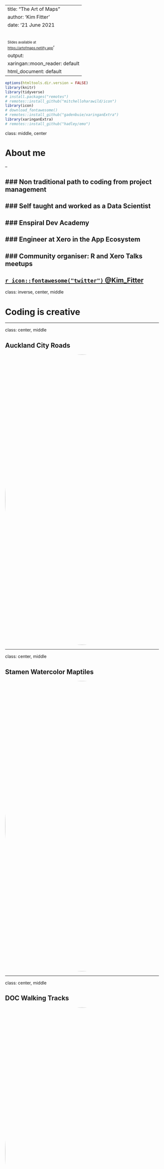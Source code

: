 
---
title: "The Art of Maps"
author: 'Kim Fitter'
date: '21 June 2021<br/><br/><br/> <small><small>Slides available at <br/><https://artofmaps.netlify.app></small></small>'
output:
  xaringan::moon_reader: default
  html_document: default
---

```r
options(htmltools.dir.version = FALSE)
library(knitr)
library(tidyverse)
# install.packages("remotes")
# remotes::install_github("mitchelloharawild/icon")
library(icon)
# download_fontawesome()
# remotes::install_github("gadenbuie/xaringanExtra")
library(xaringanExtra)
# remotes::install_github("hadley/emo")
```

class: middle, center

# About me

--

### Non traditional path to coding from project management
--

### Self taught and worked as a Data Scientist
--

### Enspiral Dev Academy
--

### Engineer at Xero in the App Ecosystem
--

### Community organiser: R and Xero Talks meetups
--

[ `r icon::fontawesome("twitter")` @Kim_Fitter](https://twitter.com/kim_fitter)<br/>
---

class: inverse, center, middle

# Coding is creative 

---

class: center, middle

## Auckland City Roads

<img style="border-radius: 50%;" src="https://github.com/kimnewzealand/art-of-maps/blob/master/img/akl-roads.PNG?raw=true" width="950px"/>

---

class: center, middle

## Stamen Watercolor Maptiles

<img style="border-radius: 50%;" src="https://github.com/kimnewzealand/art-of-maps/blob/master/img/sounds.PNG?raw=true" width="950px"/>

---

class: center, middle

## DOC Walking Tracks

<img style="border-radius: 50%;" src="https://github.com/kimnewzealand/art-of-maps/blob/master/img/doc-walks.PNG?raw=true" width="950px"/>

---

class: center, middle

## Missing Island

<img style="border-radius: 50%;" src="https://github.com/kimnewzealand/art-of-maps/blob/master/img/missing_island.PNG?raw=true" width="950px"/>

---

class: center, middle

## The Tube Line

<img style="border-radius: 50%;" src="https://github.com/kimnewzealand/art-of-maps/blob/master/img/blueline.PNG?raw=true" width="950px"/>

---
class: center, middle

# So, why create map art?

--

### Learn and enjoy learning
--

### Prototype, and get feedback
--

### Connect with communities
--

### Create a public profile

---

class: inverse, center, middle

# The Code

### All maps use open data and open source libraries

.pull-right-wide[

City roads generative tool using Open Street Map data https://anvaka.github.io/city-roads/?q=auckland

All other maps using Observable notebooks
https://observablehq.com/@kimnewzealand/art-of-maps ]

### Presentation

https://artofmaps.netlify.app/ presentation made with [xaringan R `r emo::ji("package")`](https://github.com/yihui/xaringan#xaringan), which is an R Markdown extension based on the JavaScript library remark.js <br/>  <br/> Code available here https://github.com/kimnewzealand/art-of-maps<br/><br/>


---

class: inverse, center, middle

# Thank you!



[ `r icon::fontawesome("twitter")` @Kim_Fitter](https://twitter.com/kim_fitter)<br/>
[ `r icon::fontawesome("github")` kimnewzealand.github.io](https://github.com/kimnewzealand)<br/>


